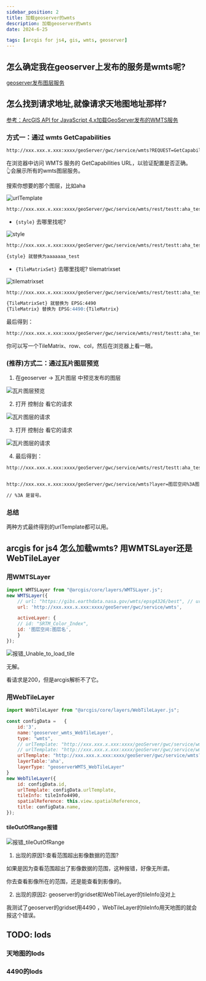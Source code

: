 ```yaml
---
sidebar_position: 2
title: 加载geoserver的wmts
description: 加载geoserver的wmts
date: 2024-6-25

tags: [arcgis for js4, gis, wmts, geoserver]
---
```



## 怎么确定我在geoserver上发布的服务是wmts呢?  

[geoserver发布图层服务](./geoserver发布图层服务.mdx)



## 怎么找到请求地址,就像请求天地图地址那样?

[参考：ArcGIS API for JavaScript 4.x加载GeoServer发布的WMTS服务](https://www.cnblogs.com/youzi-xuchongyou/p/17337077.html)  


### 方式一：通过 wmts GetCapabilities  


```md
http://xxx.xxx.x.xxx:xxxx/geoServer/gwc/service/wmts?REQUEST=GetCapabilities
```
在浏览器中访问 WMTS 服务的 GetCapabilities URL，以验证配置是否正确。  
👆会展示所有的wmts图层服务。

搜索你想要的那个图层，比如aha  

![urlTemplate](./img//geoserver/加载wmts/urlTemplate.png)  


```md 
http://xxx.xxx.x.xxx:xxxx/geoServer/gwc/service/wmts/rest/testt:aha_test222/{style}/{TileMatrixSet}/{TileMatrix}/{TileRow}/{TileCol}?format=image/png
```

- `{style}` 去哪里找呢? 

![style](./img//geoserver/加载wmts/style.png)  

```md 
http://xxx.xxx.x.xxx:xxxx/geoServer/gwc/service/wmts/rest/testt:aha_test222/{style}/{TileMatrixSet}/{TileMatrix}/{TileRow}/{TileCol}?format=image/png

{style} 就替换为aaaaaaa_test
```

- `{TileMatrixSet}` 去哪里找呢? 
tilematrixset

![tilematrixset](./img//geoserver/加载wmts/tilematrixset.png)  

```md 
http://xxx.xxx.x.xxx:xxxx/geoServer/gwc/service/wmts/rest/testt:aha_test222/aaaaaaa_test/{TileMatrixSet}/{TileMatrix}/{TileRow}/{TileCol}?format=image/png

{TileMatrixSet} 就替换为 EPSG:4490
{TileMatrix} 替换为 EPSG:4490:{TileMatrix}
```

最后得到：

```md 
http://xxx.xxx.x.xxx:xxxx/geoServer/gwc/service/wmts/rest/testt:aha_test222/aaaaaaa_test/EPSG:4490/EPSG:4490:{TileMatrix}/{TileRow}/{TileCol}?format=image/png

```

你可以写一个TileMatrix、row、col，然后在浏览器上看一眼。


### (推荐)方式二：通过瓦片图层预览  

1. 在geoserver -> 瓦片图层 中预览发布的图层  


![瓦片图层预览](./img//geoserver/加载wmts/瓦片图层预览.png)  

2. 打开 控制台 看它的请求   

![瓦片图层的请求](./img//geoserver/加载wmts/wmts请求.png)  

3. 打开 控制台 看它的请求   

![瓦片图层的请求](./img//geoserver/加载wmts/参数解析.png)  

4. 最后得到：

```md 
http://xxx.xxx.x.xxx:xxxx/geoServer/gwc/service/wmts/rest/testt:aha_test222/aaaaaaa_test/EPSG:4490/EPSG:4490:{TileMatrix}/{TileRow}/{TileCol}?format=image/png


http://xxx.xxx.x.xxx:xxxx/geoServer/gwc/service/wmts?layer=图层空间%3A图层名&style=&tilematrixset=EPSG%3A4490&Service=WMTS&Request=GetTile&Version=1.0.0&Format=image%2Fpng&TileMatrix=EPSG%3A4490%3A{TileMatrix}&TileCol={TileCol}&TileRow={TileRow}

// %3A 是冒号。

```


### 总结  

两种方式最终得到的urlTemplate都可以用。




## arcgis for js4 怎么加载wmts? 用WMTSLayer还是WebTileLayer  

### 用WMTSLayer

```js
import WMTSLayer from "@arcgis/core/layers/WMTSLayer.js";
new WMTSLayer({
    // url: "https://gibs.earthdata.nasa.gov/wmts/epsg4326/best", // url to the service
    url: 'http://xxx.xxx.x.xxx:xxxx/geoServer/gwc/service/wmts',

    activeLayer: {
    // id: "SRTM_Color_Index",
    id: '图层空间:图层名',
    }
});
```


![报错_Unable_to_load_tile](./img//geoserver/加载wmts/报错_Unable_to_load_tile.png)  

无解。

看请求是200，但是arcgis解析不了它。  



### 用WebTileLayer  


```js
import WebTileLayer from "@arcgis/core/layers/WebTileLayer.js";

const configData =   {
    id:'3',
    name:'geoserver_wmts_WebTileLayer',
    type: "wmts",
    // urlTemplate: "http://xxx.xxx.x.xxx:xxxx/geoServer/gwc/service/wmts/rest/testt:aha/{style}/{TileMatrixSet}/{TileMatrix}/{TileRow}/{TileCol}?format=image/png",
    // urlTemplate: "http://xxx.xxx.x.xxx:xxxx/geoServer/gwc/service/wmts/rest/testt%3Aaha/testt%3Aahastyle/EPSG%3A4490/EPSG%3A4490%3A{level}/{row}/{col}?format=image/png",
    urlTemplate: "http://xxx.xxx.x.xxx:xxxx/geoServer/gwc/service/wmts?layer=testt%3Aaha&style=&tilematrixset=EPSG%3A4490&Service=WMTS&Request=GetTile&Version=1.0.0&Format=image%2Fpng&TileMatrix=EPSG%3A4490%3A{level}&TileCol={col}&TileRow={row}",
    layerTable:'aha',
    layerType: "geoserverWMTS_WebTileLayer"      
}
new WebTileLayer({
    id: configData.id,
    urlTemplate: configData.urlTemplate,
    tileInfo: tileInfo4490,
    spatialReference: this.view.spatialReference,
    title: configData.name,
});
```


#### tileOutOfRange报错  

![报错_tileOutOfRange](./img//geoserver/加载wmts/报错_tileOutOfRange.png)  

1. 出现的原因1:查看范围超出影像数据的范围?  

如果是因为查看范围超出了影像数据的范围，这种报错，好像无所谓。

你去查看影像所在的范围，还是能查看到影像的。  

2. 出现的原因2: geoserver的gridset和WebTileLayer的tileInfo没对上  

我测试了geoserver的gridset用4490 ，WebTileLayer的tileInfo用天地图的就会报这个错误。


## TODO: lods   

### 天地图的lods 


### 4490的lods  


















